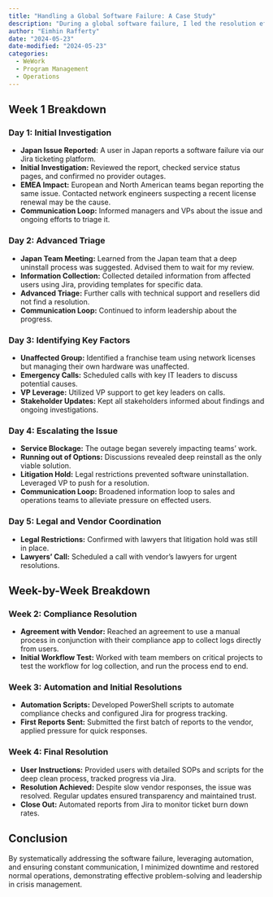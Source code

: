 ```yaml
---
title: "Handling a Global Software Failure: A Case Study"
description: "During a global software failure, I led the resolution efforts across multiple regions, including Japan, Asia, EMEA, LATAM, and North America. The issue was initially reported by a user in Japan and quickly spread to other regions. Coordinating with network engineers and resellers, I gathered detailed information from users and kept stakeholders informed throughout the process. By developing PowerShell scripts and SOPs for a complex uninstall process, and leveraging VP support to navigate legal restrictions, I ensured minimal downtime and restored normal operations efficiently."
author: "Eimhin Rafferty"
date: "2024-05-23"
date-modified: "2024-05-23"
categories:
  - WeWork
  - Program Management
  - Operations
---
```

## Week 1 Breakdown

### Day 1: Initial Investigation

- **Japan Issue Reported:** A user in Japan reports a software failure via our Jira ticketing platform.
- **Initial Investigation:** Reviewed the report, checked service status pages, and confirmed no provider outages.
- **EMEA Impact:** European and North American teams began reporting the same issue. Contacted network engineers suspecting a recent license renewal may be the cause.
- **Communication Loop:** Informed managers and VPs about the issue and ongoing efforts to triage it.

### Day 2: Advanced Triage

- **Japan Team Meeting:** Learned from the Japan team that a deep uninstall process was suggested. Advised them to wait for my review.
- **Information Collection:** Collected detailed information from affected users using Jira, providing templates for specific data.
- **Advanced Triage:** Further calls with technical support and resellers did not find a resolution.
- **Communication Loop:** Continued to inform leadership about the progress.

### Day 3: Identifying Key Factors

- **Unaffected Group:** Identified a franchise team using network licenses but managing their own hardware was unaffected.
- **Emergency Calls:** Scheduled calls with key IT leaders to discuss potential causes.
- **VP Leverage:** Utilized VP support to get key leaders on calls.
- **Stakeholder Updates:** Kept all stakeholders informed about findings and ongoing investigations.

### Day 4: Escalating the Issue

- **Service Blockage:** The outage began severely impacting teams' work.
- **Running out of Options:** Discussions revealed deep reinstall as the only viable solution.
- **Litigation Hold:** Legal restrictions prevented software uninstallation. Leveraged VP to push for a resolution.
- **Communication Loop:** Broadened information loop to sales and operations teams to alleviate pressure on effected users. 

### Day 5: Legal and Vendor Coordination

- **Legal Restrictions:** Confirmed with lawyers that litigation hold was still in place.
- **Lawyers' Call:** Scheduled a call with vendor’s lawyers for urgent resolutions.

## Week-by-Week Breakdown

### Week 2: Compliance Resolution

- **Agreement with Vendor:** Reached an agreement to use a manual process in conjunction with their compliance app to collect logs directly from users.
- **Initial Workflow Test:** Worked with team members on critical projects to test the workflow for log collection, and run the process end to end. 

### Week 3: Automation and Initial Resolutions

- **Automation Scripts:** Developed PowerShell scripts to automate compliance checks and configured Jira for progress tracking.
- **First Reports Sent:** Submitted the first batch of reports to the vendor, applied pressure for quick responses.

### Week 4: Final Resolution

- **User Instructions:** Provided users with detailed SOPs and scripts for the deep clean process, tracked progress via Jira.
- **Resolution Achieved:** Despite slow vendor responses, the issue was resolved. Regular updates ensured transparency and maintained trust.
- **Close Out:** Automated reports from Jira to monitor ticket burn down rates.

## Conclusion
By systematically addressing the software failure, leveraging automation, and ensuring constant communication, I minimized downtime and restored normal operations, demonstrating effective problem-solving and leadership in crisis management.